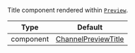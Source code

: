 Title component rendered within [`Preview`](../../../../ui-components/channel-list-components/channel-preview-messenger.mdx).

| Type      | Default                                                                                            |
| --------- | -------------------------------------------------------------------------------------------------- |
| component | [ChannelPreviewTitle](../../../../ui-components/channel-list-components/channel-preview-title.mdx) |
